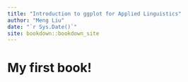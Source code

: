 ```yaml
--- 
title: "Introduction to ggplot for Applied Linguistics"
author: "Meng Liu"
date: "`r Sys.Date()`"
site: bookdown::bookdown_site
---
```


# My first book!

